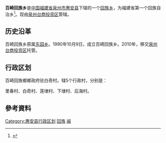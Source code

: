 {{中国乡级行政区
| 行政区全称 = 百崎回族乡
| 景观照片文件名 = 
| 景观照片描述 = 
| 汉语拼音 = 
| 通用拼音 = 
| 注音符號 = 
| 上级行政区 = [[福建省|福建省]][[惠安县|惠安县]]
| 行政区类别 = [[民族乡|民族乡]]
| 行政区划代码 = 350521200
| 地理坐标 = {{coord|24.881|N|118.719|E|display=inline,title|scale:80000_region:CN}}
| 总面积 = 16.7[[平方公里|平方公里]]
| 户籍人口 = 18853人
| 户籍人口年份 = 2003
| 常住人口 = 
| 人口密度 = 
| 常住人口年份 = 
| 领导人职务1 =
| 领导人姓名1 =
| 领导人职务2 = 
| 领导人姓名2 = 
| 行政区划 = 5个[[村委会|村委会]]
| 官方网站 =
| 政府驻地 =
| 邮政编码 = 
| 毗邻行政区 = 
| 位置图文件名 = 
| 位置图描述 = 
}}

'''百崎回族乡'''是[[中华人民共和国|中国]][[福建省|福建省]][[泉州市|泉州市]][[惠安县|惠安县]]下辖的一个[[回族乡|回族乡]]，为福建省第一个回族自治乡<ref>{{cite web |url=http://www.fjqz.gov.cn/72D552F044A566C0C06C96B829A519D7/2007-09-21/2BE7562B0030DBCC37EAC4B83A669219.htm |title=泉州大事记1990 |accessdate=2009-02-18 |date=2007-09-21 |publisher=泉州市人民政府公众信息网 |language=zh-hans |archive-date=2011-10-20 |archive-url=https://web.archive.org/web/20111020220600/http://www.fjqz.gov.cn/72D552F044A566C0C06C96B829A519D7/2007-09-21/2BE7562B0030DBCC37EAC4B83A669219.htm |dead-url=no }}</ref>。现由[[泉州台商投资区|泉州台商投资区]]管辖。

== 历史沿革 ==
百崎回族乡原属[[东园镇_(惠安县)|东园乡]]。1990年10月9日，成立百崎回族乡。2010年，移交[[泉州台商投资区|泉州台商投资区]]托管。

== 行政区划 ==
百崎回族鄉鄉政府驻白奇村。辖5个行政村，分别是：

里春村、白奇村、莲埭村、下埭村、后海村。

==參考資料==
<div class="references-small">
<references />
</div>
{{惠安县行政区划}}
[[Category:惠安县行政区划|Category:惠安县行政区划]]
[[Category:福建省民族乡|回族]]
[[Category:回族乡|闽]]